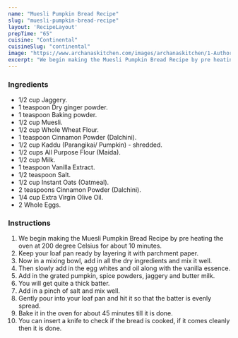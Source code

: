 ---
name: "Muesli Pumpkin Bread Recipe"
slug: "muesli-pumpkin-bread-recipe"
layout: 'RecipeLayout'
prepTime: "65"
cuisine: "Continental"
cuisineSlug: "continental"
image: "https://www.archanaskitchen.com/images/archanaskitchen/1-Author/sibyl_sunitha/Muesli_Pumpkin_Bread_Recipe_.jpg"
excerpt: "We begin making the Muesli Pumpkin Bread Recipe by pre heating the oven at 200 degree Celsius for about 10 minutes"
---

### Ingredients

- 1/2 cup Jaggery.
- 1 teaspoon Dry ginger powder.
- 1 teaspoon Baking powder.
- 1/2 cup Muesli.
- 1/2 cup Whole Wheat Flour.
- 1 teaspoon Cinnamon Powder (Dalchini).
- 1/2 cup Kaddu (Parangikai/ Pumpkin) - shredded.
- 1/2 cups All Purpose Flour (Maida).
- 1/2 cup Milk.
- 1 teaspoon Vanilla Extract.
- 1/2 teaspoon Salt.
- 1/2 cup Instant Oats (Oatmeal).
- 2 teaspoons Cinnamon Powder (Dalchini).
- 1/4 cup Extra Virgin Olive Oil.
- 2 Whole Eggs.

### Instructions

1. We begin making the Muesli Pumpkin Bread Recipe by pre heating the oven at 200 degree Celsius for about 10 minutes.
1. Keep your loaf pan ready by layering it with parchment paper.
1. Now in a mixing bowl, add in all the dry ingredients and mix it well.
1. Then slowly add in the egg whites and oil along with the vanilla essence.
1. Add in the grated pumpkin, spice powders, jaggery and butter milk.
1. You will get quite a thick batter.
1. Add in a pinch of salt and mix well.
1. Gently pour into your loaf pan and hit it so that the batter is evenly spread.
1. Bake it in the oven for about 45 minutes till it is done.
1. You can insert a knife to check if the bread is cooked, if it comes cleanly then it is done.
